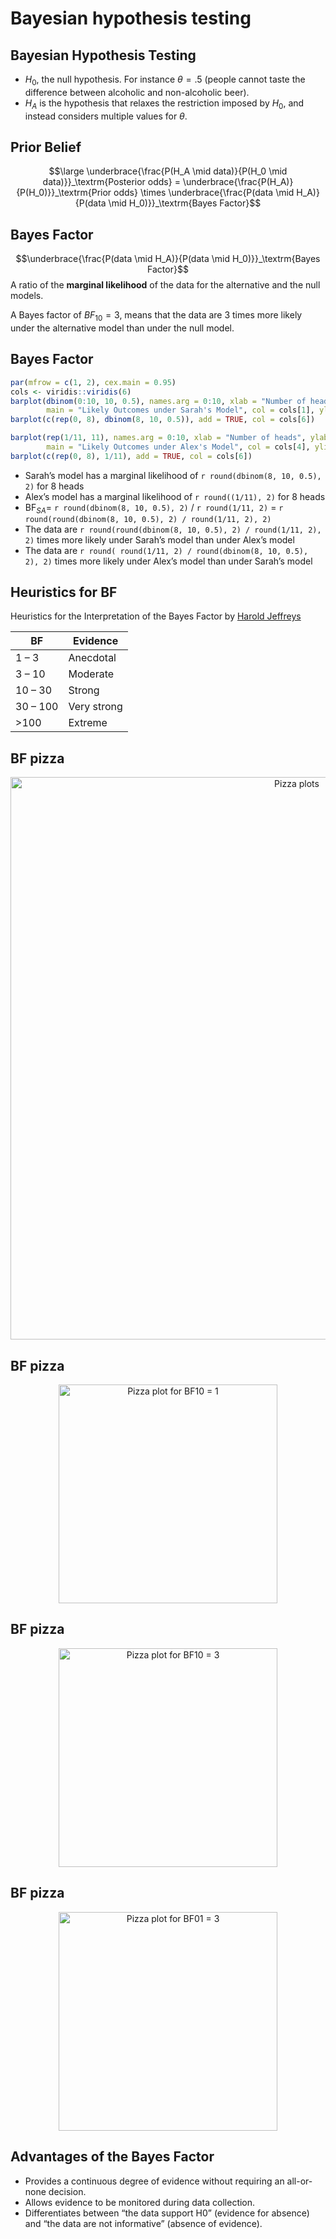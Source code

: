 # Bayesian hypothesis testing {.section}

## Bayesian Hypothesis Testing

-   $H_0$, the null hypothesis. For instance $\theta = .5$ (people cannot taste the difference between alcoholic and non-alcoholic beer).
-   $H_A$ is the hypothesis that relaxes the restriction imposed by $H_0$, and instead considers multiple values for $\theta$.

## Prior Belief

$$\large \underbrace{\frac{P(H_A \mid data)}{P(H_0 \mid data)}}_\textrm{Posterior odds} = \underbrace{\frac{P(H_A)}{P(H_0)}}_\textrm{Prior odds} \times \underbrace{\frac{P(data \mid H_A)}{P(data \mid H_0)}}_\textrm{Bayes Factor}$$

## Bayes Factor {.subsection}

$$\underbrace{\frac{P(data \mid H_A)}{P(data \mid H_0)}}_\textrm{Bayes Factor}$$ A ratio of the **marginal likelihood** of the data for the alternative and the null models.

A Bayes factor of ${BF}_{10} = 3$, means that the data are 3 times more likely under the alternative model than under the null model.

## Bayes Factor {.smaller}
```r
par(mfrow = c(1, 2), cex.main = 0.95)
cols <- viridis::viridis(6)
barplot(dbinom(0:10, 10, 0.5), names.arg = 0:10, xlab = "Number of heads", ylab = "Likelihood",
        main = "Likely Outcomes under Sarah's Model", col = cols[1], ylim = c(0,0.32))
barplot(c(rep(0, 8), dbinom(8, 10, 0.5)), add = TRUE, col = cols[6])

barplot(rep(1/11, 11), names.arg = 0:10, xlab = "Number of heads", ylab = "Likelihood",
        main = "Likely Outcomes under Alex's Model", col = cols[4], ylim = c(0,0.32))
barplot(c(rep(0, 8), 1/11), add = TRUE, col = cols[6])
```
- Sarah's model has a marginal likelihood of `r round(dbinom(8, 10, 0.5), 2)` for 8 heads
- Alex's model has a marginal likelihood of `r round((1/11), 2)` for 8 heads
- $\text{BF}_{SA} =$  `r round(dbinom(8, 10, 0.5), 2)` / `r round(1/11, 2)` =  `r round(round(dbinom(8, 10, 0.5), 2) / round(1/11, 2), 2)`
- The data are `r round(round(dbinom(8, 10, 0.5), 2) / round(1/11, 2), 2)` times more likely under Sarah's model than under Alex's model
- The data are `r round( round(1/11, 2) / round(dbinom(8, 10, 0.5), 2), 2)` times more likely under Alex's model than under Sarah's model

## Heuristics for BF {.subsection}

Heuristics for the Interpretation of the Bayes Factor by [Harold Jeffreys](https://en.wikipedia.org/wiki/Harold_Jeffreys)

| BF       | Evidence    |
|----------|-------------|
| 1 – 3    | Anecdotal   |
| 3 – 10   | Moderate    |
| 10 – 30  | Strong      |
| 30 – 100 | Very strong |
| \>100    | Extreme     |

## BF pizza
<div style="text-align: center;">
<img src="../../topics/bayes/BF_TableInterpretation.png" alt="Pizza plots" width="900"/>
</div>


## BF pizza
<div style="text-align: center;">
<img src="../../topics/bayes/BF1.png" alt="Pizza plot for BF10 = 1" width="350"/>
</div>

## BF pizza
<div style="text-align: center;">
<img src="../../topics/bayes/BF3.png" alt="Pizza plot for BF10 = 3" width="350"/>
</div>

## BF pizza
<div style="text-align: center;">
<img src="../../topics/bayes/BF13.png" alt="Pizza plot for BF01 = 3" width="350"/>
</div>

## Advantages of the Bayes Factor

-   Provides a continuous degree of evidence without requiring an all-or-none decision.
-   Allows evidence to be monitored during data collection.
-   Differentiates between “the data support H0” (evidence for absence) and “the data are not informative” (absence of evidence).

